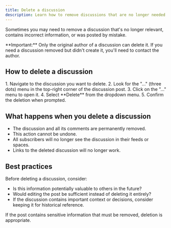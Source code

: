 ```yaml
---
title: Delete a discussion
description: Learn how to remove discussions that are no longer needed.
---
```



Sometimes you may need to remove a discussion that's no longer relevant, contains incorrect information, or was posted by mistake. 

<Aside type="caution">
**Important:** Only the original author of a discussion can delete it. If you need a discussion removed but didn't create it, you'll need to contact the author.
</Aside>

## How to delete a discussion

<Steps>
1.  Navigate to the discussion you want to delete.
2.  Look for the "..." (three dots) menu in the top-right corner of the discussion post.
3.  Click on the "..." menu to open it.
4.  Select **Delete** from the dropdown menu.
5.  Confirm the deletion when prompted.
</Steps>

## What happens when you delete a discussion

*   The discussion and all its comments are permanently removed.
*   This action cannot be undone.
*   All subscribers will no longer see the discussion in their feeds or spaces.
*   Links to the deleted discussion will no longer work.

## Best practices

Before deleting a discussion, consider:

*   Is this information potentially valuable to others in the future?
*   Would editing the post be sufficient instead of deleting it entirely?
*   If the discussion contains important context or decisions, consider keeping it for historical reference.

If the post contains sensitive information that must be removed, deletion is appropriate.
